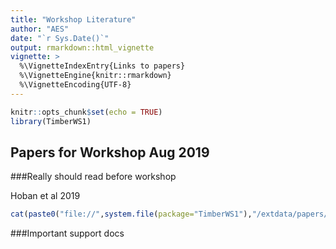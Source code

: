 ```yaml
---
title: "Workshop Literature"
author: "AES"
date: "`r Sys.Date()`"
output: rmarkdown::html_vignette
vignette: >
  %\VignetteIndexEntry{Links to papers}
  %\VignetteEngine{knitr::rmarkdown}
  %\VignetteEncoding{UTF-8}
---
```


```r
knitr::opts_chunk$set(echo = TRUE)
library(TimberWS1)
```

## Papers for Workshop Aug 2019

###Really should read before workshop

Hoban et al 2019
```r
cat(paste0("file://",system.file(package="TimberWS1"),"/extdata/papers/Hoban_et_al_2019.pdf"))
```


###Important support docs
